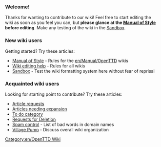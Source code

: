 === Welcome! ===
<div style="width:500px;">Thanks for wanting to contribute to our wiki! Feel free to start editing the wiki as soon as you feel you can, but '''please glance at the [[en/Main/Manual of Style|Manual of Style]] before editing'''. Make any testing of the wiki in the [[en/Sandbox|Sandbox]].</div>

=== New wiki users ===
Getting started? Try these articles:
* [[en/Main/Manual of Style|Manual of Style]] - Rules for the [[en/Manual/OpenTTD]] wikis
* [[en/Editing help|Wiki editing help]] - Rules for all wikis
* [[en/Sandbox|Sandbox]] - Test the wiki formatting system here without fear of reprisal

=== Acquainted wiki users ===
Looking for starting point to contribute? Try these articles:
* [[en/Requested Articles|Article requests]]
* [[:Category:en/Articles to be expanded|Articles needing expansion]]
* [[:Category:en/To do|To do category]]
* [[en/Requests for Deletion|Requests for Deletion]]
* [[en/My spam blacklist|Spam control]] - List of bad words in domain names
* [[en/Village Pump|Village Pump]] - Discuss overall wiki organization

[[Category:en/OpenTTD Wiki]]